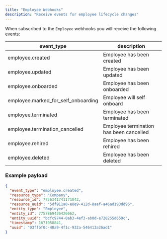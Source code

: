 ```yaml
---
title: "Employee Webhooks"
description: "Receive events for employee lifecycle changes"
---
```

When subscribed to the `Employee` webhooks you will receive the following events:

| event\_type | description |
| --- | --- |
| employee.created | Employee has been created |
| employee.updated | Employee has been updated |
| employee.onboarded | Employee has been onboarded |
| employee.marked\_for\_self\_onboarding | Employee will self onboard |
| employee.terminated | Employee has been terminated |
| employee.termination\_cancelled | Employee termination has been cancelled |
| employee.rehired | Employee has been rehired |
| employee.deleted | Employee has been deleted |

### Example payload

```json
{
  "event_type": "employee.created",
  "resource_type": "Company",
  "resource_id": 7756341741171842,
  "resource_uuid": "5df911a0-e8e9-412d-8aaf-a46ad193dd96",
  "entity_type": "Employee",
  "entity_id": 7757869436426662,
  "entity_uuid": "bcfc9744-0ab3-4ef3-ab0d-e728255d659c",
  "timestamp": 1671058841,
  "uuid": "03ffbf0c-48a9-4f1c-932a-546413a26ad1"
}
```

